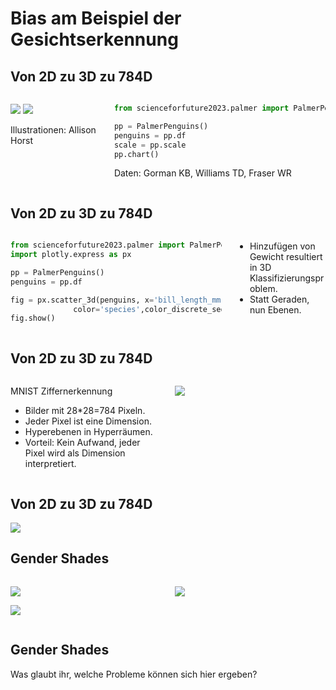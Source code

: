 

# Bias am Beispiel der Gesichtserkennung

## Von 2D zu 3D zu 784D


:::: {.columns}

::: {.column width="30%"}
![](slides/assets/fig/palmer_penguins.jpeg)
![](slides/assets/fig/bill_length_depth.jpeg)

Illustrationen: Allison Horst

:::

::: {.column width="70%"}

```python
from scienceforfuture2023.palmer import PalmerPenguins

pp = PalmerPenguins()
penguins = pp.df
scale = pp.scale
pp.chart()
```

Daten: Gorman KB, Williams TD, Fraser WR

:::

::::


## Von 2D zu 3D zu 784D





:::: {.columns}


::: {.column width="70%"}
```python
from scienceforfuture2023.palmer import PalmerPenguins
import plotly.express as px

pp = PalmerPenguins()
penguins = pp.df

fig = px.scatter_3d(penguins, x='bill_length_mm', y='bill_depth_mm', z='body_mass_g',
              color='species',color_discrete_sequence=["#FF8C00", "#A020F0", "#008B8B"])
fig.show()


```
:::


::: {.column width="30%"}
- Hinzufügen von Gewicht resultiert in 3D Klassifizierungsproblem.
- Statt Geraden, nun Ebenen.
:::

::::



## Von 2D zu 3D zu 784D





:::: {.columns}

::: {.column width="50%"}
MNIST Ziffernerkennung

- Bilder mit 28*28=784 Pixeln.
- Jeder Pixel ist eine Dimension.
- Hyperebenen in Hyperräumen.
- Vorteil: Kein Aufwand, jeder Pixel wird als Dimension interpretiert.




:::

::: {.column width="50%"}
![](slides/assets/fig/MnistExamplesModified.png)

:::

::::


## Von 2D zu 3D zu 784D

![](slides/assets/fig/imagematrix.png)



## Gender Shades



:::: {.columns}

::: {.column width="50%"}

![](slides/assets/fig/gendershades.jpeg)


![](slides/assets/fig/stats2.jpeg)


:::

::: {.column width="50%"}

![](slides/assets/fig/example.jpeg)


:::

::::






## Gender Shades


::: {.callout-note title="Diskussion"}

Was glaubt ihr, welche Probleme können sich hier ergeben?

:::
